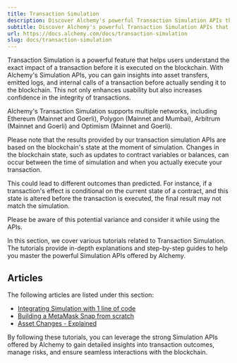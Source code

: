 ```yaml
---
title: Transaction Simulation
description: Discover Alchemy's powerful Transaction Simulation APIs that provide in-depth insights into the impact of transactions on various networks before execution.
subtitle: Discover Alchemy's powerful Transaction Simulation APIs that provide in-depth insights into the impact of transactions on various networks before execution.
url: https://docs.alchemy.com/docs/transaction-simulation
slug: docs/transaction-simulation
---
```


Transaction Simulation is a powerful feature that helps users understand the exact impact of a transaction before it is executed on the blockchain. With Alchemy's Simulation APIs, you can gain insights into asset transfers, emitted logs, and internal calls of a transaction before actually sending it to the blockchain. This not only enhances usability but also increases confidence in the integrity of transactions.

Alchemy's Transaction Simulation supports multiple networks, including Ethereum (Mainnet and Goerli), Polygon (Mainnet and Mumbai), Arbitrum (Mainnet and Goerli) and Optimism (Mainnet and Goerli).

<Info>
  Please note that the results provided by our transaction simulation APIs are based on the blockchain's state at the moment of simulation. Changes in the blockchain state, such as updates to contract variables or balances, can occur between the time of simulation and when you actually execute your transaction.

  This could lead to different outcomes than predicted. For instance, if a transaction's effect is conditional on the current state of a contract, and this state is altered before the transaction is executed, the final result may not match the simulation.

  Please be aware of this potential variance and consider it while using the APIs.
</Info>

In this section, we cover various tutorials related to Transaction Simulation. The tutorials provide in-depth explanations and step-by-step guides to help you master the powerful Simulation APIs offered by Alchemy.

## Articles

The following articles are listed under this section:

* [Integrating Simulation with 1 line of code](/docs/integrating-simulation-with-1-line-of-code-1)
* [Building a MetaMask Snap from scratch](/docs/building-a-metamask-snap-from-scratch-1)
* [Asset Changes - Explained](/docs/asset-changes-explained-1)

By following these tutorials, you can leverage the strong Simulation APIs offered by Alchemy to gain detailed insights into transaction outcomes, manage risks, and ensure seamless interactions with the blockchain.
